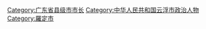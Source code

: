 [[Category:广东省县级市市长‎|Category:广东省县级市市长‎]]
[[Category:中华人民共和国云浮市政治人物|Category:中华人民共和国云浮市政治人物]]
[[Category:羅定市|Category:羅定市]]